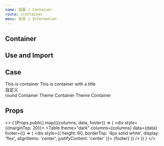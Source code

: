 ```yaml
---
name: 容器 / Container
route: /container
menu: 信息 / Information
---
```



## Container

<TagVersion component="Container" />

## Use and Import

<Explain component="Container" isCopyable/>

## Case

<Playground wrapper="container">
  <Container />
  <Container> This is container</Container>
  <Container title="Title"> This is container with a title </Container>
</Playground>


<Playground wrapper="Title Center">
  <Container center title="Title Center">
    <div style={{ display: 'flex' }}>自定义</div>
  </Container>
</Playground>

<Playground wrapper="Round">
  <Container center title="Round" round>
    round Container
  </Container>
</Playground>

<Playground wrapper="Theme">
  <Container center title="Theme" theme="dark" round>
    Theme Container
  </Container>
  <Container title="Theme" theme="dark" style={{ marginTop: 20 }}>
    Theme Container
  </Container>
</Playground>

## Props

<>
  {
    [Props.public].map(({columns, data, footer}) => (
      <div style={{marginTop: 20}}>
        <Table
          theme="dark"
          columns={columns} 
          data={data}
          footer={() => (
            <div style={{
                height: 60,
                borderTop: '4px solid white', 
                display: 'flex',
                alignItems: 'center',
                justifyContent: 'center'
              }}>
              {footer}
            </div>
          )}
        />
      </div>
    ))
  }
</>